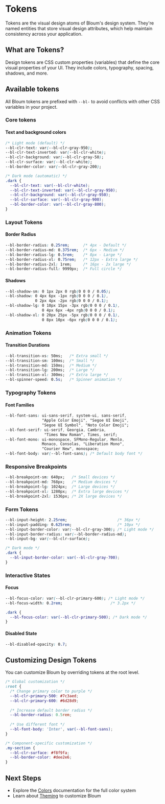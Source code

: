 
<Meta title="Documentation/Tokens" />

# Tokens

Tokens are the visual design atoms of Bloum's design system. They're named entities that store visual design attributes, which help maintain consistency across your application.

## What are Tokens?

Design tokens are CSS custom properties (variables) that define the core visual properties of your UI. They include colors, typography, spacing, shadows, and more.

## Available tokens

All Bloum tokens are prefixed with `--bl-` to avoid conflicts with other CSS variables in your project.

### Core tokens

#### Text and background colors

```css
/* Light mode (default) */
--bl-clr-text: var(--bl-clr-gray-950);
--bl-clr-text-inverted: var(--bl-clr-white);
--bl-clr-background: var(--bl-clr-gray-50);
--bl-clr-surface: var(--bl-clr-white);
--bl-border-color: var(--bl-clr-gray-200);

/* Dark mode (automatic) */
.dark {
  --bl-clr-text: var(--bl-clr-white);
  --bl-clr-text-inverted: var(--bl-clr-gray-950);
  --bl-clr-background: var(--bl-clr-gray-950);
  --bl-clr-surface: var(--bl-clr-gray-900);
  --bl-border-color: var(--bl-clr-gray-800);
}
```

### Layout Tokens

#### Border Radius

```css
--bl-border-radius: 0.25rem;      /* 4px - Default */
--bl-border-radius-md: 0.375rem;  /* 6px - Medium */
--bl-border-radius-lg: 0.5rem;    /* 8px - Large */
--bl-border-radius-xl: 0.75rem;   /* 12px - Extra large */
--bl-border-radius-2xl: 1rem;     /* 16px - 2x large */
--bl-border-radius-full: 9999px;  /* Full circle */
```

#### Shadows

```css
--bl-shadow-sm: 0 1px 2px 0 rgb(0 0 0 / 0.05);
--bl-shadow: 0 4px 6px -1px rgb(0 0 0 / 0.1), 
             0 2px 4px -2px rgb(0 0 0 / 0.1);
--bl-shadow-lg: 0 10px 15px -3px rgb(0 0 0 / 0.1), 
                0 4px 6px -4px rgb(0 0 0 / 0.1);
--bl-shadow-xl: 0 20px 25px -5px rgb(0 0 0 / 0.1), 
                0 8px 10px -6px rgb(0 0 0 / 0.1);
```

### Animation Tokens

#### Transition Durations

```css
--bl-transition-xs: 50ms;   /* Extra small */
--bl-transition-sm: 100ms;  /* Small */
--bl-transition-md: 150ms;  /* Medium */
--bl-transition-lg: 200ms;  /* Large */
--bl-transition-xl: 300ms;  /* Extra large */
--bl-spinner-speed: 0.5s;   /* Spinner animation */
```

### Typography Tokens

#### Font Families

```css
--bl-font-sans: ui-sans-serif, system-ui, sans-serif, 
                "Apple Color Emoji", "Segoe UI Emoji", 
                "Segoe UI Symbol", "Noto Color Emoji";
--bl-font-serif: ui-serif, Georgia, Cambria, 
                 "Times New Roman", Times, serif;
--bl-font-mono: ui-monospace, SFMono-Regular, Menlo, 
                Monaco, Consolas, "Liberation Mono", 
                "Courier New", monospace;
--bl-font-body: var(--bl-font-sans); /* Default body font */
```

### Responsive Breakpoints

```css
--bl-breakpoint-sm: 640px;   /* Small devices */
--bl-breakpoint-md: 768px;   /* Medium devices */
--bl-breakpoint-lg: 1024px;  /* Large devices */
--bl-breakpoint-xl: 1280px;  /* Extra large devices */
--bl-breakpoint-2xl: 1536px; /* 2X large devices */
```

### Form Tokens

```css
--bl-input-height: 2.25rem;                      /* 36px */
--bl-input-padding: 0.625rem;                    /* 10px */
--bl-input-border-color: var(--bl-clr-gray-300); /* Light mode */
--bl-input-border-radius: var(--bl-border-radius-md);
--bl-input-bg: var(--bl-clr-surface);

/* Dark mode */
.dark {
  --bl-input-border-color: var(--bl-clr-gray-700);
}
```

### Interactive States

#### Focus

```css
--bl-focus-color: var(--bl-clr-primary-600); /* Light mode */
--bl-focus-width: 0.2rem;                     /* 3.2px */

.dark {
  --bl-focus-color: var(--bl-clr-primary-500); /* Dark mode */
}
```

#### Disabled State

```css
--bl-disabled-opacity: 0.7;
```

## Customizing Design Tokens

You can customize Bloum by overriding tokens at the root level.

```css
/* Global customization */
:root {
  /* Change primary color to purple */
  --bl-clr-primary-500: #7c3aed;
  --bl-clr-primary-600: #6d28d9;
  
  /* Increase default border radius */
  --bl-border-radius: 0.5rem;
  
  /* Use different font */
  --bl-font-body: 'Inter', var(--bl-font-sans);
}

/* Component-specific customization */
.my-section {
  --bl-clr-surface: #f8f9fa;
  --bl-border-color: #dee2e6;
}
```

## Next Steps

- Explore the [Colors](?path=/docs/documentation-colors--docs) documentation for the full color system
- Learn about [Theming](?path=/docs/documentation-theming--docs) to customize Bloum
